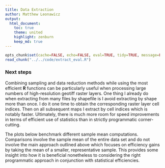 ```yaml
---
title: Data Extraction
author: Matthew Leonawicz
output:
  html_document:
    toc: true
    theme: united
    highlight: zenburn
    keep_md: true
---
```


```r
opts_chunk$set(cache=FALSE, echo=FALSE, eval=TRUE, tidy=TRUE, message=FALSE, warning=FALSE)
read_chunk("../../code/extract_eval.R")
```

### Next steps

Combining sampling and data reduction methods while using the most efficient **R** functions can be particularly useful when processing large numbers of high-resolution geotiff raster layers.
One thing I already do when extracting from many files by shapefile is I avoid extracting by shape more than once.
I do it one time to obtain the corresponding raster layer cell indices.
Then on all subsequent maps I extract by cell indices which is notably faster.
Ultimately, there is much more room for speed improvements in terms of efficient use of statistics than in strictly programmatic corner-cutting.

The plots below benchmark different sample mean computations.
Comparisons involve the sample mean of the entire data set and do not involve the main approach outlined above which focuses on efficiency gains by taking the mean of a smaller, representative sample.
This provides some insight into how it is beneficial nonetheless to considering the right programmatic approach in conjunction with statistical efficiencies.

```r
```

```r
```
